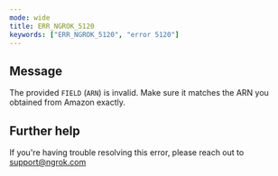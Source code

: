```yaml
---
mode: wide
title: ERR_NGROK_5120
keywords: ["ERR_NGROK_5120", "error 5120"]
---
```


## Message

The provided `FIELD` (`ARN`) is invalid. Make sure it matches the ARN you obtained from Amazon exactly.

## Further help

If you're having trouble resolving this error, please reach out to [support@ngrok.com](mailto:support@ngrok.com?subject=Help%20with%20ERR_NGROK_5120)
